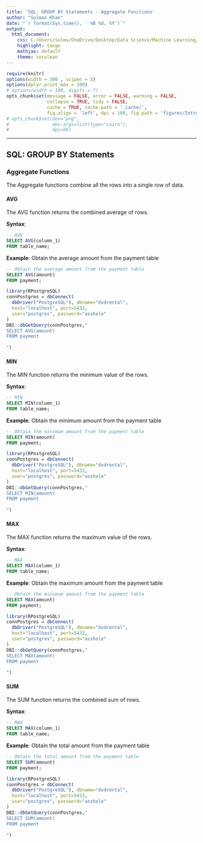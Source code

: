 ---
title: 'SQL: GROUP BY Statements - Aggregate Functions'
author: "Sulman Khan"
date: "`r format(Sys.time(), ' %B %d, %Y')`"
output: 
  html_document:
    css: C:/Users/sulma/OneDrive/Desktop/Data Science/Machine Learning/gf_small_touches.css
    highlight: tango
    mathjax: default
    theme: cerulean
---

```{r setup, cache = FALSE, echo = FALSE, message = FALSE, warning = FALSE, tidy = FALSE}
require(knitr)
options(width = 300 , scipen = 5)
options(dplyr.print_max = 200)
# options(width = 100, digits = 7)
opts_chunk$set(message = FALSE, error = FALSE, warning = FALSE, 
               collapse = TRUE, tidy = FALSE,
               cache = TRUE, cache.path = '.cache/', 
               fig.align = 'left', dpi = 100, fig.path = 'figures/Introductiontotextanalytics/')
# opts_chunk$set(dev="png", 
#                dev.args=list(type="cairo"),
#                dpi=96)
```
---

## SQL: GROUP BY Statements

### Aggregate Functions

The Aggregate functions combine all the rows into a single row of data.

#### AVG
The AVG function returns the combined average of rows.

**Syntax**: 

```{sql, eval = FALSE}
-- AVG
SELECT AVG(column_1) 
FROM table_name;
```


**Example**: Obtain the average amount from the payment table

```{sql, eval = FALSE}
-- Obtain the average amount from the payment table
SELECT AVG(amount)
FROM payment;
```

```{r, echo=FALSE, message=FALSE}
library(RPostgreSQL)
connPostgres = dbConnect(
  dbDriver("PostgreSQL"), dbname="dvdrental", 
  host="localhost", port=5432, 
  user="postgres", password="asshole"
)
DBI::dbGetQuery(connPostgres,"
SELECT AVG(amount)
FROM payment
                
")
```

#### MIN
The MIN function returns the minimum value of the rows. 

**Syntax**: 

```{sql, eval = FALSE}
-- MIN
SELECT MIN(column_1) 
FROM table_name;
```


**Example**: Obtain the minimum amount from the payment table

```{sql, eval = FALSE}
-- Obtain the minimum amount from the payment table
SELECT MIN(amount)
FROM payment;
```

```{r, echo=FALSE, message=FALSE}
library(RPostgreSQL)
connPostgres = dbConnect(
  dbDriver("PostgreSQL"), dbname="dvdrental", 
  host="localhost", port=5432, 
  user="postgres", password="asshole"
)
DBI::dbGetQuery(connPostgres,"
SELECT MIN(amount)
FROM payment
                
")
```

#### MAX
The MAX function returns the maximum value of the rows.

**Syntax**: 

```{sql, eval = FALSE}
-- MAX
SELECT MAX(column_1) 
FROM table_name;
```


**Example**: Obtain the maximum amount from the payment table

```{sql, eval = FALSE}
-- Obtain the minimum amount from the payment table
SELECT MAX(amount)
FROM payment;
```

```{r, echo=FALSE, message=FALSE}
library(RPostgreSQL)
connPostgres = dbConnect(
  dbDriver("PostgreSQL"), dbname="dvdrental", 
  host="localhost", port=5432, 
  user="postgres", password="asshole"
)
DBI::dbGetQuery(connPostgres,"
SELECT MAX(amount)
FROM payment
                
")
```


#### SUM
The SUM function returns the combined sum of rows. 

**Syntax**: 

```{sql, eval = FALSE}
-- MAX
SELECT MAX(column_1) 
FROM table_name;
```


**Example**: Obtain the total amount from the payment table

```{sql, eval = FALSE}
-- Obtain the total amount from the payment table
SELECT SUM(amount)
FROM payment;
```

```{r, echo=FALSE, message=FALSE}
library(RPostgreSQL)
connPostgres = dbConnect(
  dbDriver("PostgreSQL"), dbname="dvdrental", 
  host="localhost", port=5432, 
  user="postgres", password="asshole"
)
DBI::dbGetQuery(connPostgres,"
SELECT SUM(amount)
FROM payment
                
")
```
